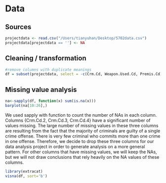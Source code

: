 # Data 

## Sources
```r
projectdata <- read.csv("/Users/tianyuhan/Desktop/5702data.csv")
projectdata[projectdata == ''] <- NA
```

## Cleaning / transformation
```r
#remove columns with duplicate meanings 
df = subset(projectdata, select = -c(Crm.Cd, Weapon.Used.Cd, Premis.Cd))
```



## Missing value analysis
```r
na<-sapply(df, function(x) sum(is.na(x)))
barplot(na[10:26],)
```

We used sapply with function to count the number of NAs in each column. Columns {Crm.Cd.2, Crm.Cd.3, Crm.Cd.4} have a significant number of values missing. The large number of missing values in these three columns are resulting from the fact that the majority of criminals are guilty of a single crime offense. There is very few criminal who commits more than one crime in one offense. Therefore, we decide to drop these three columns for our data analysis project in order to generate analysis on a more general pattern. For other columns that have missing values, we will keep the NAs, but we will not draw conclusions that rely heavily on the NA values of these columns. 

```r
library(extracat)
visna(df, sort='b')
```


